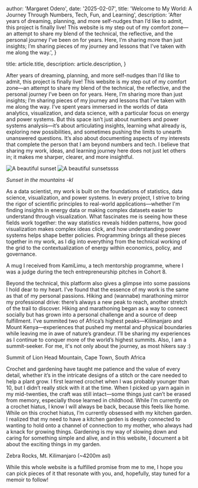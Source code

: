 

  author: 'Margaret Odero',
  date: '2025-02-07',
  title: 'Welcome to My World: A Journey Through Numbers, Tech, Fun, and Learning',
  description:
    'After years of dreaming, planning, and more self-nudges than I’d like to admit, this project is finally live! This website is my step out of my comfort zone—an attempt to share my blend of the technical, the reflective, and the personal journey I’ve been on for years.  Here, I’m sharing more than just insights; I’m sharing pieces of my journey and lessons that I’ve taken with me along the way.',
}

  title: article.title,
  description: article.description,
}



After years of dreaming, planning, and more self-nudges than I’d like to admit, this project is finally live! This website is my step out of my comfort zone—an attempt to share my blend of the technical, the reflective, and the personal journey I’ve been on for years.  Here, I’m sharing more than just insights; I’m sharing pieces of my journey and lessons that I’ve taken with me along the way. I’ve spent years immersed in the worlds of data analytics, visualization, and data science, with a particular focus on energy and power systems. But this space isn’t just about numbers and power systems analysis—it’s about articulating insights, learning what already is, exploring new possibilities, and sometimes pushing the limits to unearth unanswered questions. It’s also about documenting aspects of my interests that complete the person that I am beyond numbers and tech. I believe that sharing my work, ideas, and learning journey here does not just let others in; it makes me sharper, clearer, and more insightful.

![A beautiful sunset](src/images/photos/image-2.jpg)
<Image src={image2} alt="A beautiful sunsetssss" width={800} height={600} />

_Sunset in the mountains -kl_


As a data scientist, my work is built on the foundations of statistics, data science, visualization, and power systems. In every project, I strive to bring the rigor of scientific principles to real-world applications—whether I'm finding insights in energy data or making complex datasets easier to understand through visualization. What fascinates me is seeing how these fields work together: the way statistics reveals hidden patterns, how good visualization makes complex ideas click, and how understanding power systems helps shape better policies. Programming brings all these pieces together in my work, as I dig into everything from the technical working of the grid to the contextualization of energy within economics, policy, and governance.

A mug I received from KamiLimu, a tech mentorship programme, where I was a judge during the tech entrepreneurship pitches in Cohort 8.

Beyond the technical, this platform also gives a glimpse into some passions I hold dear to my heart. I’ve found that the essence of my work is the same as that of my personal passions. Hiking and (wannabe) marathoning mirror my professional drive: there’s always a new peak to reach, another stretch of the trail to discover. Hiking and marathoning began as a way to connect socially but has grown into a personal challenge and a source of deep fulfillment. I’ve summited two of Africa’s highest peaks—Kilimanjaro and Mount Kenya—experiences that pushed my mental and physical boundaries while leaving me in awe of nature’s grandeur. I’ll be sharing my experiences as I continue to conquer more of the world’s highest summits. Also, I am a summit-seeker. For me, it's not only about the journey, as most hikers say :)

Summit of Lion Head Mountain, Cape Town, South Africa

Crochet and gardening have taught me patience and the value of every detail, whether it’s in the intricate designs of a stitch or the care needed to help a plant grow. I first learned crochet when I was probably younger than 10, but I didn’t really stick with it at the time. When I picked up yarn again in my mid-twenties, the craft was still intact—some things just can’t be erased from memory, especially those learned in childhood. While I’m currently on a crochet hiatus, I know I will always be back, because this feels like home. While on this crochet hiatus, I’m currently obsessed with my kitchen garden. I realized that my need to have a kitchen garden is deeply connected to wanting to hold onto a channel of connection to my mother, who always had a knack for growing things. Gardening is my way of slowing down and caring for something simple and alive, and in this website, I document a bit about the exciting things in my garden.

Zebra Rocks, Mt. Kilimanjaro (~4200m asl)

While this whole website is a fulfilled promise from me to me, I hope you can pick pieces of it that resonate with you, and, hopefully, stay tuned for a memoir to follow!
